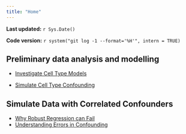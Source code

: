 ```yaml
---
title: "Home"
---
```


**Last updated:** `r Sys.Date()`

**Code version:** `r system("git log -1 --format='%H'", intern = TRUE)`


## Preliminary data analysis and modelling

*  [Investigate Cell Type Models](InvestigateCellType.html)

*  [Simulate Cell Type Confounding](SimulateCellTypeConfounding.html)

## Simulate Data with Correlated Confounders

*  [Why Robust Regression can Fail](AmishHutterite_CellType.html)
*  [Understanding Errors in Confounding](UnderstandingConfouningSimulations.html)
